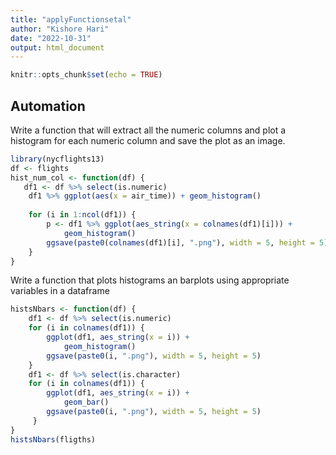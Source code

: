 ```yaml
---
title: "applyFunctionsetal"
author: "Kishore Hari"
date: "2022-10-31"
output: html_document
---
```


```r
knitr::opts_chunk$set(echo = TRUE)
```

## Automation

Write a function that will extract all the numeric columns and plot a histogram for each numeric column and save the plot as an image.
```r
library(nycflights13)
df <- flights
hist_num_col <- function(df) {
   df1 <- df %>% select(is.numeric)
    df1 %>% ggplot(aes(x = air_time)) + geom_histogram()
    
    for (i in 1:ncol(df1)) {
        p <- df1 %>% ggplot(aes_string(x = colnames(df1)[i])) +
            geom_histogram()
        ggsave(paste0(colnames(df1)[i], ".png"), width = 5, height = 5)
    } 
}

```

Write a function that plots histograms an barplots using appropriate variables
in a dataframe

```r
histsNbars <- function(df) {
    df1 <- df %>% select(is.numeric)
    for (i in colnames(df1)) {
        ggplot(df1, aes_string(x = i)) +
            geom_histogram()
        ggsave(paste0(i, ".png"), width = 5, height = 5)
    }
    df1 <- df %>% select(is.character)
    for (i in colnames(df1)) {
        ggplot(df1, aes_string(x = i)) +
            geom_bar()
        ggsave(paste0(i, ".png"), width = 5, height = 5)
     }
}
histsNbars(fligths)
```



